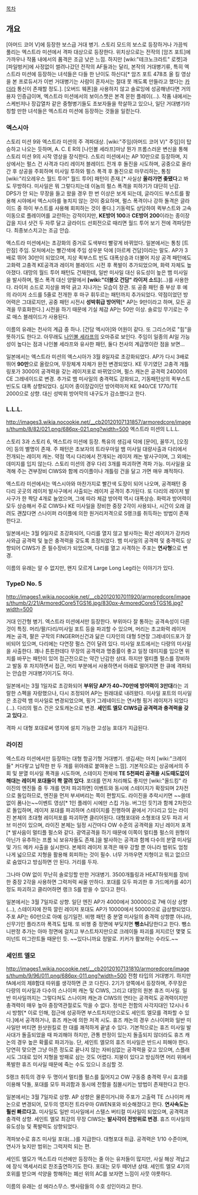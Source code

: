 [[목차]]
== 개요 ==
[아머드 코어 V]에 등장한 보스급 거대 병기. 스토리 모드의 보스로 등장하거나 가끔씩 풀리는 엑스트라 미션에서 격파 대상으로 등장한다.
위치상으로는 전작의 [암즈 포트]에 가까우나 작품 내에서의 품격은 조금 낮은 느낌. 하지만 [wiki:"테크노크라트" 로켓]과 [파일벙커]에 사정없이 썰려나갔던 전작의 AF들과는 달리, 본작의 거대병기류, 특히 엑스트라 미션에 등장하는 녀석들은 다들 한 난이도 하신다[* 암즈 포트 478초 올 킬 영상을 본 프로듀서가 이번 거대병기는 사람이 혼자서는 절대 못 깨도록 만들라고 했다는 [[카더라]] 통신이 존재할 정도.]. [오버드 웨폰]을 사용하지 않고 솔로잉에 성공해낸다면 거의 용자 인증급이며, 엑스트라 미션에서의 보이스챗은 본격 몬헌 플레이(...).
작품 내에서는 스케빈저나 장갑열차 같은 중형병기들도 초보자들을 학살하고 있으나, 일단 거대병기라 칭할 만한 녀석들은 엑스트라 미션에 등장하는 것들을 일컫는다.

=== 엑스시아 ===
스토리 미션 9와 엑스트라 미션의 주 격파대상. [wiki:"주임(아머드 코어 V)" 주임]이 탑승하고 나오는 듯하며, A. C. E R의 [나인볼 세라프]마냥 뭔가 프롬스러운 변신을 통해 스토리 미션 9의 시작 영상을 장식한다. 스토리 미션에서는 AP 10만으로 등장하며, 지상에서는 펄스 건 사격과 다리 레이저 블레이드 전개 후 돌진을 시도하며, 공중으로 올라간 후 상공을 주회하며 미사일 투하와 펄스 폭격 후 돌진으로 마무리하는, 통칭 [wiki:"리오레우스 월드 투어" 월드 투어] 패턴이 존재.[* 사실상 '''올라가면 좆됐다'''고 봐도 무방하다. 미사일은 뭐 그렇다치는데 이놈의 펄스 폭격을 피하기가 대단히 난감. DPS가 안 되는 무장을 들고 왔을 경우 한 번 이상은 보게 되는데, 글라이드 부스트를 활용해 시야에서 엑스시아를 놓치지 않는 것이 중요하며, 펄스 폭격이나 강하 돌격은 글라이드 중 하이 부스트를 사용해 회피하는 것이 좋다.] 기동력도 상당하여 퀵부스트와 고속이동으로 플레이어를 교란하는 강적이지만, '''KE방어 100'''과 '''CE방어 200'''이라는 종이장갑을 지녀 샷건 두 자루 달고 글라이드 선회전으로 때리면 월드 투어 보기 전에 격파당한다. 최종보스치고는 조금 안습.

엑스트라 미션에서는 초강화의 증거로 도색부터 빨갛게 바뀌었다. 일본에서는 통칭 [트란잠] 주임. 모처에서는 빨간색에 주임 성우분 덕에 [아르케 건담]이라는 말도. AP가 3배로 뛰어 30만이 되었으며, 지상 퀵부스트 빈도 대폭상승과 더불어 지상 공격 패턴에도 고화력 고충격 KE공격과 레이저 블레이드 시전 후 폭발이 추가되었으며, 화력 자체도 높아졌다. 대망의 월드 투어 패턴도 건재한데, 일반 미사일 대신 유도성이 높은 뱀 미사일을 발사하며, 펄스 폭격 대신 양팔에서 '''[wiki:"더블오 건담" 라이저 소드]'''(...)를 사용한다. 라이저 소드로 지상을 쫘악 긁고 지나가는 모습이 장관. 또 공중 패턴 중 부상 후 예의 라이저 소드를 5줄로 전개한 후 마구 휘두르는 패턴까지 추가되었다. 약점이었던 방어력은 그대로지만, 공중 패턴 시전시 '''성박휘급 방어막'''[* AP는 9만이라고 하며, 모든 공격을 무효화한다.] 시전을 하기 때문에 기실 체감 AP는 50만 이상. 솔로잉 무기로는 주로 매스 블레이드가 사용된다.

이름의 유래는 천사의 계급 중 하나. [건담 엑시아]와 어원이 같다. 또 그리스어로 "힘"을 뜻하기도 한다고.
아무래도 [[나인볼 세라프]]의 오마쥬로 보인다. 주임이 일종의 AI일 가능성이 높다는 점과 나인볼 세라프와 유사한 패턴, 둘다 천사의 계급명이란 점을 보면...

일본에서는 엑스트라 미션의 엑스시아가 3월 8일자로 초강화되었다. AP가 다시 3배로 뛰어 '''90만'''으로 올랐으며, 무장체계 자체가 완전 변경되었다. KE 무기였던 고충격 개틀링포가 3000의 공격력을 갖는 레이저포로 바뀌었으며, 펄스 캐논은 공격력 24000의 CE 그레네이드로 변경. 추가로 뱀 미사일의 충격력도 강화되고, 기동패턴상의 퀵부스트 빈도도 대폭 상향되었다. 심지어 종이장갑이던 방어력마저 KE 940/CE 1770/TE 2000으로 상향. 대신 성박휘 방어막의 내구도가 감소했다고 한다.

=== L.L.L. ===
http://images3.wikia.nocookie.net/__cb20120107131857/armoredcore/images/thumb/8/82/021.png/686px-021.png?width=500
엑스트라 미션의 L.L.L.

스토리 3과 스토리 6, 엑스트라 미션에 등장. 특유의 생김새 덕에 [문어], 꼴뚜기, [오징어] 등의 별명이 존재. 주 패턴은 초보자의 트라우마일 뱀 미사일 대량사출과 다리에서 전개되는 레이저 캐논. 약점 역시 다리에서 전개되는 레이저 캐논 발사구이며, 그 외에는 데미지를 입지 않는다. 스토리 미션의 경우 다리 3개를 파괴하면 격파 가능. 미사일을 요격해 주는 견부장비 CIWS와 함께 라이플이나 개틀링 건을 달고 가면 매우 쾌적하다.

엑스트라 미션에서는 엑스시아와 마찬가지로 빨간색 도장이 되어 나오며, 공격패턴 중 다리 곳곳의 레이저 발사구에서 사출되는 레이저 공격이 추가된다. 또 다리의 레이저 발사구가 한 짝당 4개로 늘었으며, 그에 따라 체감 방어력 역시 대폭상승. 화력과 방어력이 모두 상승해서 주로 CIWS나 KE 미사일을 장비한 중장 2각이 사용되나, 시간이 오래 걸려도 괜찮다면 스나이퍼 라이플에 의한 원거리저격으로 S랭크를 취득하는 방법이 존재한다고.

일본에서는 3월 9일자로 초강화되어, 다리를 열지 않고 발사하는 확산 레이저가 강카라사와급 공격력 및 높은 충격력을 갖도록 조정되었다. 뱀 미사일의 공격력 및 충격력도 상향되어 CIWS가 준 필수장비가 되었으며, 다리를 열고 사격하는 주포는 '''연사형'''으로 변경.

이름의 유래는 알 수 없지만, 왠지 모르게 Large Long Leg라는 이야기가 있다.

=== TypeD No. 5 ===
http://images1.wikia.nocookie.net/__cb20120107011920/armoredcore/images/thumb/2/21/ArmoredCore5TGS16.jpg/830px-ArmoredCore5TGS16.jpg?width=500

거대 인간형 병기. 엑스트라 미션에서만 등장한다. 부위마다 잘 통하는 공격속성이 다른 것이 특징. 머리/팔/다리/미사일 포트 등을 파괴할 수 있으며, 머리는 초고화력 레이저 캐논 공격, 팔은 구작의 FINGER머신건과 닮은 디자인의 대형 5연장 그레네이드포가 장비되어 있으며, 다리에는 다연장 펄스 건이 달려 있다. 미사일 포트에서는 다량의 미사일을 사출한다. 꽤나 튼튼한데다 무장의 공격력과 명중률이 좋고 일정 데미지를 입으면 위치를 바꾸는 패턴이 있어 접근전으로는 약간 난감한 상대. 하지만 멀티플 펄스를 장비하고 발동 후 차지하면서 접근, 머리 부분에서 사용하면서 아래로 떨어지면 한 큐에 격파되는 안습한 거대병기이기도 하다.

일본에서는 3월 1일자로 초강화되어 '''부위당 AP가 40~70만에 방어력이 3만대'''라는 괴랄한 스펙을 자랑했으나, 다시 조정되어 AP는 원래대로 내려왔다. 미사일 포트의 미사일은 초강력 뱀 미사일로 변경되었으며, 핑거 그레네이드는 연사형 핑거 레이저가 되었다(...). 다리의 펄스 건은 오토캐논으로 변경. '''세인트 엘모 CIWS급 공격력과 충격력을 갖고 있다'''고.

격파 시 대형 포대로써 영지에 설치 가능한 고성능 포대가 지급된다.

=== 라이진 ===
엑스트라 미션에서만 등장하는 대형 항공기형 거대병기. 생김새는 마치 [wiki:"크레이들" 커다랗고 납작한 판 두 개를 위아래로 붙여놓은 느낌]. 기본적으로는 상공에서의 주회 및 분열 미사일 폭격을 시도하며, 스테이지 전체에 '''TE 5천짜리 공격을 시도때도없이 해대는 레이저 포대들이 쫙 깔려 있다'''. 포대를 먼저 처리해도 좋지만 [wiki:"올드킹" 라이진의 엔진들 중 두 개를 먼저 파괴하면] 이벤트와 동시에 스테이지가 확장되며 2차전으로 돌입하므로, 엔진을 먼저 부셔버리는 쪽이 편할지도. 
라이진을 추락시키면 ~~쓸데없이 폼나는~~이벤트 영상[* 1인 플레이 시에만 스킵 가능. 버그인 듯?]과 함께 2차전으로 돌입하며, 레이저 포대를 파괴하며 스테이지를 진행하여 끝에서 기다리고 있는 라이진 본체의 초대형 레이저포를 파괴하면 클리어된다. 대형포대와 소형포대 모두 파괴 서브 미션이 있으며, 라이진 본체는 일정 시간마다 OW 수준의 공격력을 지닌 레이저 포격[* 발사음이 멀티플 펄스와 같다. 광역공격을 하기 때문에 이쪽이 멀티플 펄스의 원형이 아닌가 유추하는 프롬 뇌 보유자들도 존재.]을 발사하는 공격과 함께 다수의 분열 미사일 및  가드 메카 사출을 실시한다. 본체의 레이저 포격은 매우 강할 뿐 아니라 범위도 엄청나게 넓으므로 지형을 활용해 회피하는 것이 필수. 너무 가까우면 지형이고 뭐고 없으므로 숨었다고 방심하면 안 된다. 거리를 두자.

그나마 OW 없이 무난히 솔로잉할 만한 거대병기. 3500개틀링과 HEAT하윗저를 장비한 중장 2각을 사용하면 그럭저럭 싸울 만하다. 포대를 모두 파괴한 후 가드메카를 40기 정도 파괴하고 클리어하면 랭크 S를 받을 수 있다고 한다.

일본에서는 3월 7일자로 상향. 일단 엔진 AP가 4000에서 30000으로 7배 이상 상향(...), 스테이지에 잔뜩 깔린 레이저 포대도 AP가 10000에서 50000으로 급상향되었다. 주포 AP는 60만으로 아예 심기일전. 비행 패턴 중 분열 미사일의 충격력 상향뿐 아니라, 신무기인 플라즈마 폭격도 탑재. 또 비행 중 정면에 부딪치면 '''뺑소니'''당한다고 한다. 뺑소니판정 추가는 아마 정면에 걸치고 부스트차지만으로 크레이들 파괴를 저지르던 몇몇 도미넌트 미그란트들 때문인 듯. ~~있다니까요 정말로. 키커가 활보하는 수라도.~~

=== 세인트 엘모 ===
http://images1.wikia.nocookie.net/__cb20120107131810/armoredcore/images/thumb/9/96/011.png/686px-011.png?width=500
전함 타입의 거대병기. 하지만 fA에서의 제8함대 따위를 생각하면 큰 코 다친다. 2기가 양쪽에서 등장하며, 주무장은 다량의 미사일과 다수의 스나이퍼 캐논 및 CIWS, 그리고 대망의 원본 휴즈 미사일. 일반 미사일까지는 그렇다쳐도 스나이퍼 캐논과 CIWS의 연타는 공격력도 공격력이지만 충격력이 매우 높아 중장역관절로도 막을 수 없다. 정석은 전함의 사각지대인 12시나 6시 방향[* 이로 인해, 접근에 성공하면 부스트차지만으로도 세인트 엘모를 격파할 수 있다.]에서 공격하거나, 휴즈 캐논에 의한 저격 시도. 휴즈 캐논의 경우 스나이퍼와 일반 미사일만 버티면 원샷원킬로 한 대를 쾌적하게 끝낼 수 있다. 기본적으로는 휴즈 미사일 발사대가 돌출되었을 때 파괴해야 하지만, 관통 판정이 있는지 돌출되지 않더라도 휴즈 캐논의 경우 높은 확률로 파괴가능. 
단, 세인트 엘모의 휴즈 미사일은 반드시 피해야 한다. 당연히 맞으면 그냥 아픈 정도로 끝나지 않는 자비심없는 공격력을 갖고 있으며, 스플래시도 그대로 있어 지형을 방패로 삼는 것도 어렵다. 지붕이 있다고 방심하면 머리 위에서 폭발한 휴즈 미사일 때문에 죽는 수도 있으니 조심할 것.

S랭크 취득의 경우 두 명이서 멀티플 펄스를 짊어지고 OW 구동중 충격력 무시 효과를 이용해 닥돌, 포대를 모두 파괴함과 동시에 전함을 침몰시키는 방법이 존재한다고 한다.

일본에서는 3월 7일자로 상향. AP 상향은 물론이거니와 주포가 고출력 TE 스나이퍼 캐논으로 변경되어, 모두의 영지전 트라우마 GWEN포와 비슷해졌다고 한다. '''연사속도는 훨씬 빠르다고.''' 미사일도 일반 미사일에서 스텔스 버티컬 미사일이 되었으며, 공격력과 충격력 상향. 세인트 엘모 최강의 무장 CIWS는 '''발사각이 전방위로 변경'''. 휴즈 미사일의 유도성능 및 폭발력도 상향되었다.

격파보수로 휴즈 미사일 포대(...)를 지급한다. 대형포대 취급. 공격력은 1/10 수준이며, 연사가 늦지만 범위는 그럭저럭 되는 편. 

세인트 엘모가 엑스트라 미션에만 등장하는 줄 아는 유저들이 많지만, 사실 해상 격납고에 장식 액세서리로 찬조출연하기도 한다. 포대는 모두 떼어낸 상태. 세인트 엘모 4기의 호위를 받으며 석양을 항해하는 폐선 위의 AC를 보자면 느낌이 사뭇 야릇하다.

이름의 유래는 성 에라스무스. 뱃사람들의 수호 성인이라고 한다.
